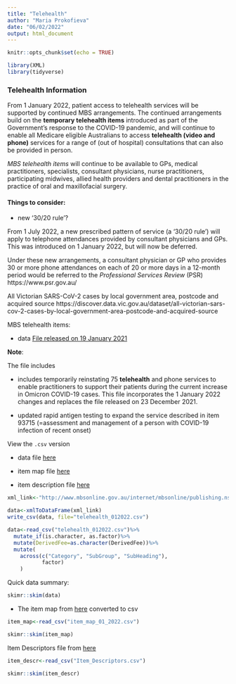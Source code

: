 ```yaml
---
title: "Telehealth"
author: "Maria Prokofieva"
date: "06/02/2022"
output: html_document
---
```


```r
knitr::opts_chunk$set(echo = TRUE)
```

```r
library(XML)
library(tidyverse)
```

### Telehealth Information

From 1 January 2022, patient access to telehealth services will be supported by continued MBS arrangements. The continued arrangements build on the **temporary telehealth items** introduced as part of the Government's response to the COVID-19 pandemic, and will continue to enable all Medicare eligible Australians to access **telehealth (video and phone)** services for a range of (out of hospital) consultations that can also be provided in person.

*MBS telehealth items* will continue to be available to GPs, medical practitioners, specialists, consultant physicians, nurse practitioners, participating midwives, allied health providers and dental practitioners in the practice of oral and maxillofacial surgery.

#### Things to consider:

- new ‘30/20 rule'?

From 1 July 2022, a new prescribed pattern of service (a ‘30/20 rule’) will apply to telephone attendances provided by consultant physicians and GPs. This was introduced on 1 January 2022, but will now be deferred. 

Under these new arrangements, a consultant physician or GP who provides 30 or more phone attendances on each of 20 or more days in a 12-month period would be referred to the *Professional Services Review* (PSR) https://www.psr.gov.au/ 

All Victorian SARS-CoV-2 cases by local government area, postcode and acquired source
https://discover.data.vic.gov.au/dataset/all-victorian-sars-cov-2-cases-by-local-government-area-postcode-and-acquired-source

MBS telehealth items:

- data
[File released on 19 January 2021](http://www.mbsonline.gov.au/internet/mbsonline/publishing.nsf/Content/4601E2A66F2AAB6ACA258797000C2F26/$File/mbs-xml-20220118.XML)

**Note**: 

The file includes 

- includes temporarily reinstating 75 **telehealth** and phone services to enable practitioners to support their patients during the current increase in Omicron COVID-19 cases.
This file incorporates the 1 January 2022 changes and replaces the file released on 23 December 2021. 

- updated rapid antigen testing to expand the service described in item 93715 (=assessment and management of a person with COVID-19 infection of recent onset)

View the `.csv` version 

- data file [here](https://raw.githubusercontent.com/maria-pro/MBS/main/telehealth_012022.csv)

- item map file [here](https://github.com/maria-pro/MBS/raw/main/item_map_01_2022.csv)

- item description file [here](https://github.com/maria-pro/MBS/raw/main/Item_Descriptors.csv)

```r
xml_link<-"http://www.mbsonline.gov.au/internet/mbsonline/publishing.nsf/Content/4601E2A66F2AAB6ACA258797000C2F26/$File/mbs-xml-20220118.XML"

data<-xmlToDataFrame(xml_link)
write_csv(data, file="telehealth_012022.csv")
```

```r
data<-read_csv("telehealth_012022.csv")%>%
  mutate_if(is.character, as.factor)%>%
  mutate(DerivedFee=as.character(DerivedFee))%>%
  mutate(
    across(c("Category", "SubGroup", "SubHeading"),
           factor)
    )
```

Quick data summary:
```r
skimr::skim(data)
```

- The item map from [here](http://www.mbsonline.gov.au/internet/mbsonline/publishing.nsf/Content/1BC94358D4F276D3CA257CCF0000AA73/$File/20220301_MBSONLINE_IMAP%2021JAN22.TXT) converted to csv

```r
item_map<-read_csv("item_map_01_2022.csv")

skimr::skim(item_map)
```

Item Descriptors file from [here](http://www.mbsonline.gov.au/internet/mbsonline/publishing.nsf/Content/1BC94358D4F276D3CA257CCF0000AA73/$File/20220301_MBSONLINE_DESC.TXT)
```r
item_descr<-read_csv("Item_Descriptors.csv")

skimr::skim(item_descr)
```